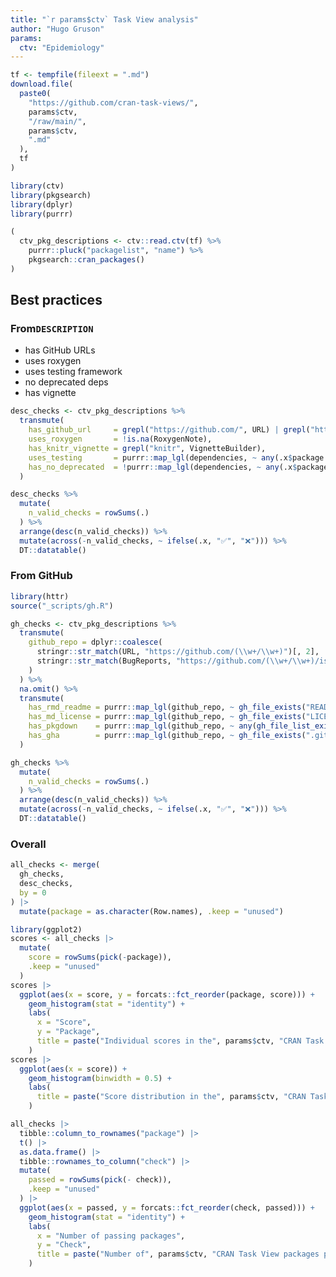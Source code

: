 ```yaml
---
title: "`r params$ctv` Task View analysis"
author: "Hugo Gruson"
params:
  ctv: "Epidemiology"
---
```


```r
tf <- tempfile(fileext = ".md")
download.file(
  paste0(
    "https://github.com/cran-task-views/",
    params$ctv,
    "/raw/main/",
    params$ctv,
    ".md"
  ),
  tf
)
```

```r
library(ctv)
library(pkgsearch)
library(dplyr)
library(purrr)
```

```r
(
  ctv_pkg_descriptions <- ctv::read.ctv(tf) %>%
    purrr::pluck("packagelist", "name") %>%
    pkgsearch::cran_packages()
)
```

## Best practices

### From`DESCRIPTION`

- has GitHub URLs
- uses roxygen
- uses testing framework
- no deprecated deps
- has vignette


```r
desc_checks <- ctv_pkg_descriptions %>%
  transmute(
    has_github_url     = grepl("https://github.com/", URL) | grepl("https://github.com/", BugReports),
    uses_roxygen       = !is.na(RoxygenNote),
    has_knitr_vignette = grepl("knitr", VignetteBuilder),
    uses_testing       = purrr::map_lgl(dependencies, ~ any(.x$package %in% c("testthat", "testit", "unitizer", "RUnit", "tinytest"))),
    has_no_deprecated  = !purrr::map_lgl(dependencies, ~ any(.x$package %in% c("RUnit", "XML", "RCurl", "plyr", "reshape2")))
  )
```

:::{.column-screen-inset}
```r
desc_checks %>%
  mutate(
    n_valid_checks = rowSums(.)
  ) %>%
  arrange(desc(n_valid_checks)) %>%
  mutate(across(-n_valid_checks, ~ ifelse(.x, "✅", "❌"))) %>% 
  DT::datatable()
```
:::

### From GitHub

```r
library(httr)
source("_scripts/gh.R")
```

```r
gh_checks <- ctv_pkg_descriptions %>%
  transmute(
    github_repo = dplyr::coalesce(
      stringr::str_match(URL, "https://github.com/(\\w+/\\w+)")[, 2],
      stringr::str_match(BugReports, "https://github.com/(\\w+/\\w+)/issues")[, 2]
    )
  ) %>%
  na.omit() %>%
  transmute(
    has_rmd_readme = purrr::map_lgl(github_repo, ~ gh_file_exists("README.Rmd", .x)),
    has_md_license = purrr::map_lgl(github_repo, ~ gh_file_exists("LICENSE.md", .x)),
    has_pkgdown    = purrr::map_lgl(github_repo, ~ any(gh_file_list_exists(c("_pkgdown.yml", "_pkgdown.yaml", "pkgdown/pkgdown.yml"), .x))),
    has_gha        = purrr::map_lgl(github_repo, ~ gh_file_exists(".github/workflows", .x))
  )
```

:::{.column-screen-inset}
```r
gh_checks %>%
  mutate(
    n_valid_checks = rowSums(.)
  ) %>%
  arrange(desc(n_valid_checks)) %>%
  mutate(across(-n_valid_checks, ~ ifelse(.x, "✅", "❌"))) %>% 
  DT::datatable()
```
:::

### Overall

```r
all_checks <- merge(
  gh_checks,
  desc_checks,
  by = 0
) |> 
  mutate(package = as.character(Row.names), .keep = "unused")
```

```r
library(ggplot2)
scores <- all_checks |> 
  mutate(
    score = rowSums(pick(-package)),
    .keep = "unused"
  )
scores |> 
  ggplot(aes(x = score, y = forcats::fct_reorder(package, score))) +
    geom_histogram(stat = "identity") +
    labs(
      x = "Score",
      y = "Package",
      title = paste("Individual scores in the", params$ctv, "CRAN Task View")
    )
scores |> 
  ggplot(aes(x = score)) +
    geom_histogram(binwidth = 0.5) +
    labs(
      title = paste("Score distribution in the", params$ctv, "CRAN Task View")
    )

all_checks |> 
  tibble::column_to_rownames("package") |> 
  t() |> 
  as.data.frame() |> 
  tibble::rownames_to_column("check") |> 
  mutate(
    passed = rowSums(pick(- check)),
    .keep = "unused"
  ) |> 
  ggplot(aes(x = passed, y = forcats::fct_reorder(check, passed))) +
    geom_histogram(stat = "identity") +
    labs(
      x = "Number of passing packages",
      y = "Check",
      title = paste("Number of", params$ctv, "CRAN Task View packages passing checks")
    )
```
